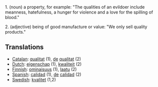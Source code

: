 1. (noun) a property, for example: "The qualities of an evildoer include meanness, hatefulness, a hunger for violence and a love for the spilling of blood."

2. (adjective) being of good manufacture or value: "We only sell quality products."

==Translations==
*[[Catalan]]: [[qualitat]] (1), [[de]] [[qualitat]] (2)
*[[Dutch]]: [[eigenschap]] (1), [[kwaliteit]] (2)
* [[Finnish]]: [[ominaisuus]] (1), [[laatu]] (2)
*[[Spanish]]: [[calidad]] (1), [[de]] [[calidad]] (2)
*[[Swedish]]: [[kvalitet]] (1,2)